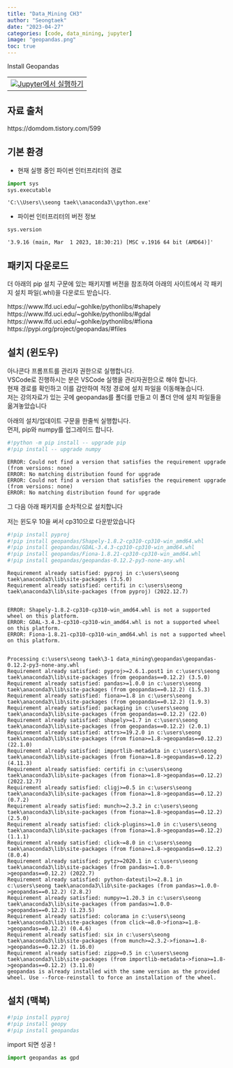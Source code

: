 ```yaml
---
title: "Data_Mining CH3"
author: "Seongtaek"
date: "2023-04-27"
categories: [code, data_mining, jupyter]
image: "geopandas.png"
toc: true
---
```




Install Geopandas

<table align="bottom">
  <td>
    <a target="_blank" href="http://localhost:8888/notebooks/3-1%20Data_Mining/0_install_geopandas.ipynb#"><img
    src = small_jup_image.jpg />Jupyter에서 실행하기</a>
  </td>
</table>




## 자료 출처

https://domdom.tistory.com/599

## 기본 환경
- 현재 실행 중인 파이썬 인터프리터의 경로


```python
import sys
sys.executable
```




    'C:\\Users\\seong taek\\anaconda3\\python.exe'



- 파이썬 인터프리터의 버전 정보


```python
sys.version
```




    '3.9.16 (main, Mar  1 2023, 18:30:21) [MSC v.1916 64 bit (AMD64)]'



## 패키지 다운로드

더 아래의 pip 설치 구문에 있는 패키지별 버전을 참조하여
아래의 사이트에서 각 패키지 설치 파일(.whl)을 다운로드 받습니다.

https://www.lfd.uci.edu/~gohlke/pythonlibs/#shapely  
https://www.lfd.uci.edu/~gohlke/pythonlibs/#gdal  
https://www.lfd.uci.edu/~gohlke/pythonlibs/#fiona  
https://pypi.org/project/geopandas/#files

## 설치 (윈도우)

아나콘다 프롬프트를 관리자 권한으로 실행합니다.  
VSCode로 진행하시는 분은 VSCode 실행을 관리자권한으로 해야 합니다.  
현재 경로를 확인하고 이를 감안하여 적정 경로에 설치 파일을 이동해놓습니다.  
저는 강의자료가 있는 곳에 geopandas를 폴더를 만들고 이 폴더 안에 설치 파일들을 옮겨놓았습니다 

아래의 설치/업데이트 구문을 한줄씩 실행합니다.  
먼저, pip와 numpy를 업그레이드 합니다.  


```python
#!python -m pip install -- upgrade pip
#!pip install -- upgrade numpy
```

    ERROR: Could not find a version that satisfies the requirement upgrade (from versions: none)
    ERROR: No matching distribution found for upgrade
    ERROR: Could not find a version that satisfies the requirement upgrade (from versions: none)
    ERROR: No matching distribution found for upgrade
    

그 다음 아래 패키지를 순차적으로 설치합니다

저는 윈도우 10을 써서 cp310으로 다운받았습니다


```python
#!pip install pyproj 
#!pip install geopandas/Shapely-1.8.2-cp310-cp310-win_amd64.whl
#!pip install geopandas/GDAL-3.4.3-cp310-cp310-win_amd64.whl
#!pip install geopandas/Fiona-1.8.21-cp310-cp310-win_amd64.whl
#!pip install geopandas/geopandas-0.12.2-py3-none-any.whl 
```

    Requirement already satisfied: pyproj in c:\users\seong taek\anaconda3\lib\site-packages (3.5.0)
    Requirement already satisfied: certifi in c:\users\seong taek\anaconda3\lib\site-packages (from pyproj) (2022.12.7)
    

    ERROR: Shapely-1.8.2-cp310-cp310-win_amd64.whl is not a supported wheel on this platform.
    ERROR: GDAL-3.4.3-cp310-cp310-win_amd64.whl is not a supported wheel on this platform.
    ERROR: Fiona-1.8.21-cp310-cp310-win_amd64.whl is not a supported wheel on this platform.
    

    Processing c:\users\seong taek\3-1 data_mining\geopandas\geopandas-0.12.2-py3-none-any.whl
    Requirement already satisfied: pyproj>=2.6.1.post1 in c:\users\seong taek\anaconda3\lib\site-packages (from geopandas==0.12.2) (3.5.0)
    Requirement already satisfied: pandas>=1.0.0 in c:\users\seong taek\anaconda3\lib\site-packages (from geopandas==0.12.2) (1.5.3)
    Requirement already satisfied: fiona>=1.8 in c:\users\seong taek\anaconda3\lib\site-packages (from geopandas==0.12.2) (1.9.3)
    Requirement already satisfied: packaging in c:\users\seong taek\anaconda3\lib\site-packages (from geopandas==0.12.2) (22.0)
    Requirement already satisfied: shapely>=1.7 in c:\users\seong taek\anaconda3\lib\site-packages (from geopandas==0.12.2) (2.0.1)
    Requirement already satisfied: attrs>=19.2.0 in c:\users\seong taek\anaconda3\lib\site-packages (from fiona>=1.8->geopandas==0.12.2) (22.1.0)
    Requirement already satisfied: importlib-metadata in c:\users\seong taek\anaconda3\lib\site-packages (from fiona>=1.8->geopandas==0.12.2) (4.11.3)
    Requirement already satisfied: certifi in c:\users\seong taek\anaconda3\lib\site-packages (from fiona>=1.8->geopandas==0.12.2) (2022.12.7)
    Requirement already satisfied: cligj>=0.5 in c:\users\seong taek\anaconda3\lib\site-packages (from fiona>=1.8->geopandas==0.12.2) (0.7.2)
    Requirement already satisfied: munch>=2.3.2 in c:\users\seong taek\anaconda3\lib\site-packages (from fiona>=1.8->geopandas==0.12.2) (2.5.0)
    Requirement already satisfied: click-plugins>=1.0 in c:\users\seong taek\anaconda3\lib\site-packages (from fiona>=1.8->geopandas==0.12.2) (1.1.1)
    Requirement already satisfied: click~=8.0 in c:\users\seong taek\anaconda3\lib\site-packages (from fiona>=1.8->geopandas==0.12.2) (8.0.4)
    Requirement already satisfied: pytz>=2020.1 in c:\users\seong taek\anaconda3\lib\site-packages (from pandas>=1.0.0->geopandas==0.12.2) (2022.7)
    Requirement already satisfied: python-dateutil>=2.8.1 in c:\users\seong taek\anaconda3\lib\site-packages (from pandas>=1.0.0->geopandas==0.12.2) (2.8.2)
    Requirement already satisfied: numpy>=1.20.3 in c:\users\seong taek\anaconda3\lib\site-packages (from pandas>=1.0.0->geopandas==0.12.2) (1.23.5)
    Requirement already satisfied: colorama in c:\users\seong taek\anaconda3\lib\site-packages (from click~=8.0->fiona>=1.8->geopandas==0.12.2) (0.4.6)
    Requirement already satisfied: six in c:\users\seong taek\anaconda3\lib\site-packages (from munch>=2.3.2->fiona>=1.8->geopandas==0.12.2) (1.16.0)
    Requirement already satisfied: zipp>=0.5 in c:\users\seong taek\anaconda3\lib\site-packages (from importlib-metadata->fiona>=1.8->geopandas==0.12.2) (3.11.0)
    geopandas is already installed with the same version as the provided wheel. Use --force-reinstall to force an installation of the wheel.
    

## 설치 (맥북)

```python
#!pip install pyproj
#!pip install geopy
#!pip install geopandas
```

import 되면 성공 !


```python
import geopandas as gpd
```


```python

```
